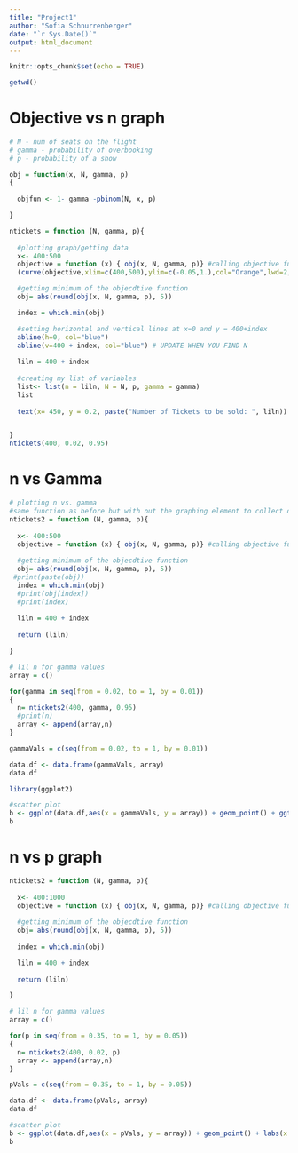 ```yaml
---
title: "Project1"
author: "Sofia Schnurrenberger"
date: "`r Sys.Date()`"
output: html_document
---
```


```r
knitr::opts_chunk$set(echo = TRUE)
```

```r
getwd()
```

# Objective vs n graph
```r
# N - num of seats on the flight 
# gamma - probability of overbooking 
# p - probability of a show 

obj = function(x, N, gamma, p)
{ 
    
  objfun <- 1- gamma -pbinom(N, x, p)

}

ntickets = function (N, gamma, p){ 
  
  #plotting graph/getting data
  x<- 400:500
  objective = function (x) { obj(x, N, gamma, p)} #calling objective function
  (curve(objective,xlim=c(400,500),ylim=c(-0.05,1.),col="Orange",lwd=2, main="Objective vs. n", xlab= "n", ylab ="objective funct."))

  #getting minimum of the objecdtive function  
  obj= abs(round(obj(x, N, gamma, p), 5))

  index = which.min(obj)

  #setting horizontal and vertical lines at x=0 and y = 400+index
  abline(h=0, col="blue")
  abline(v=400 + index, col="blue") # UPDATE WHEN YOU FIND N
  
  liln = 400 + index
  
  #creating my list of variables 
  list<- list(n = liln, N = N, p, gamma = gamma)
  list
  
  text(x= 450, y = 0.2, paste("Number of Tickets to be sold: ", liln))


}
ntickets(400, 0.02, 0.95)

```



# n vs Gamma
```r
# plotting n vs. gamma 
#same function as before but with out the graphing element to collect data 
ntickets2 = function (N, gamma, p){ 
  
  x<- 400:500
  objective = function (x) { obj(x, N, gamma, p)} #calling objective function
  
  #getting minimum of the objecdtive function  
  obj= abs(round(obj(x, N, gamma, p), 5))
 #print(paste(obj))
  index = which.min(obj)
  #print(obj[index])
  #print(index)
  
  liln = 400 + index
  
  return (liln)

}

# lil n for gamma values
array = c()

for(gamma in seq(from = 0.02, to = 1, by = 0.01))
{ 
  n= ntickets2(400, gamma, 0.95)
  #print(n)
  array <- append(array,n)
}

gammaVals = c(seq(from = 0.02, to = 1, by = 0.01))

data.df <- data.frame(gammaVals, array)
data.df

library(ggplot2)

#scatter plot
b <- ggplot(data.df,aes(x = gammaVals, y = array)) + geom_point() + ggtitle("n vs. Gamma") + labs(x = "Gamma Values", y = "n Values")
b

```


# n vs p graph
```r

ntickets2 = function (N, gamma, p){ 
  
  x<- 400:1000
  objective = function (x) { obj(x, N, gamma, p)} #calling objective function
  
  #getting minimum of the objecdtive function  
  obj= abs(round(obj(x, N, gamma, p), 5))
  
  index = which.min(obj)

  liln = 400 + index
  
  return (liln)

}

# lil n for gamma values
array = c()

for(p in seq(from = 0.35, to = 1, by = 0.05))
{ 
  n= ntickets2(400, 0.02, p)
  array <- append(array,n)
}

pVals = c(seq(from = 0.35, to = 1, by = 0.05))

data.df <- data.frame(pVals, array)
data.df

#scatter plot
b <- ggplot(data.df,aes(x = pVals, y = array)) + geom_point() + labs(x = "P Values", y = "n Values", title = "n VS. p plot")
b

```

